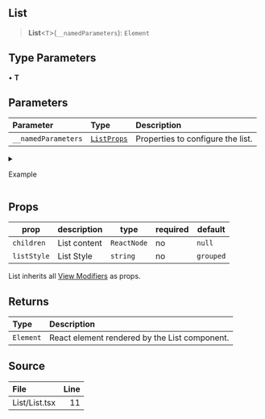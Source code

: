 ## List

> **List**\<`T`\>(`__namedParameters`): `Element`

## Type Parameters

• **T**

## Parameters

| Parameter           | Type                                        | Description                       |
| :------------------ | :------------------------------------------ | :-------------------------------- |
| `__namedParameters` | [`ListProps`](../type-aliases/ListProps.md) | Properties to configure the list. |


<details>
<summary>
<FaCode />
<p style={{ marginLeft: 10 }}>Example</p>
</summary>

```tsx
<List>
  <Text>Hello!</Text>
</List>
```

</details>

## Props

| prop        | description  | type        | required | default   |
| ----------- | ------------ | ----------- | -------- | --------- |
| `children`  | List content | `ReactNode` | no       | `null`    |
| `listStyle` | List Style   | `string`    | no       | `grouped` |

List inherits all [View Modifiers](../Typings/Modifiers.md) as props.

## Returns

| Type      | Description                                   |
| :-------- | :-------------------------------------------- |
| `Element` | React element rendered by the List component. |

## Source

| File          | Line |
| :------------ | ---: |
| List/List.tsx |   11 |
